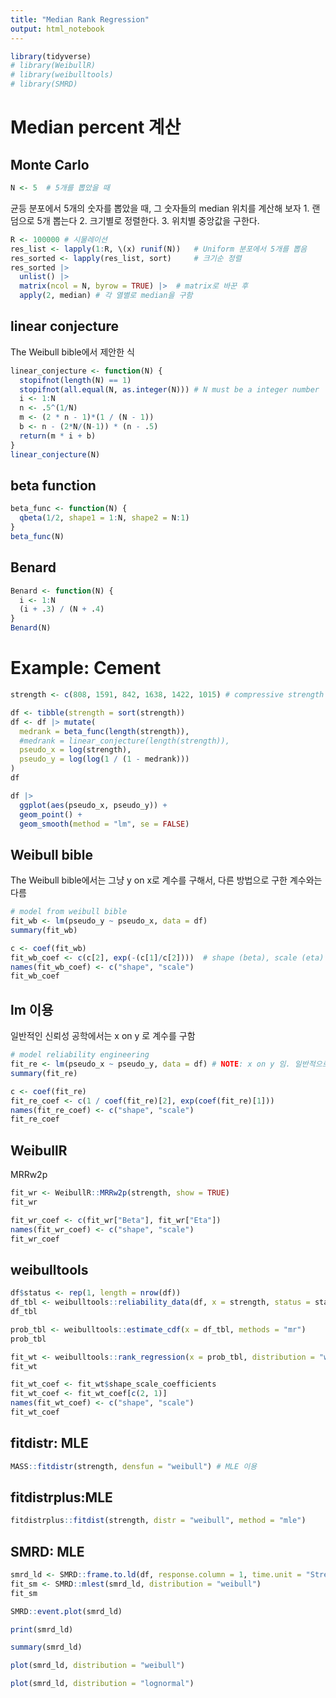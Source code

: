 ```yaml
---
title: "Median Rank Regression"
output: html_notebook
---
```


```r
library(tidyverse)
# library(WeibullR)
# library(weibulltools)
# library(SMRD)
```

# Median percent 계산

## Monte Carlo

```r
N <- 5  # 5개를 뽑았을 때
```

균등 분포에서 5개의 숫자를 뽑았을 때, 그 숫자들의 median 위치를 계산해 보자 1. 랜덤으로 5개 뽑는다 2. 크기별로 정렬한다. 3. 위치별 중앙값을 구한다.

```r
R <- 100000 # 시물레이션
res_list <- lapply(1:R, \(x) runif(N))   # Uniform 분포에서 5개를 뽑음
res_sorted <- lapply(res_list, sort)     # 크기순 정렬
res_sorted |> 
  unlist() |> 
  matrix(ncol = N, byrow = TRUE) |>  # matrix로 바꾼 후 
  apply(2, median) # 각 열별로 median을 구함 
```

## linear conjecture

The Weibull bible에서 제안한 식

```r
linear_conjecture <- function(N) {
  stopifnot(length(N) == 1)
  stopifnot(all.equal(N, as.integer(N))) # N must be a integer number
  i <- 1:N
  n <- .5^(1/N)
  m <- (2 * n - 1)*(1 / (N - 1))
  b <- n - (2*N/(N-1)) * (n - .5)
  return(m * i + b)
}
linear_conjecture(N)
```

## beta function

```r
beta_func <- function(N) {
  qbeta(1/2, shape1 = 1:N, shape2 = N:1)
}
beta_func(N)
```

## Benard

```r
Benard <- function(N) {
  i <- 1:N
  (i + .3) / (N + .4)
}
Benard(N)
```

# Example: Cement

```r
strength <- c(808, 1591, 842, 1638, 1422, 1015) # compressive strength 

df <- tibble(strength = sort(strength))
df <- df |> mutate(
  medrank = beta_func(length(strength)),
  #medrank = linear_conjecture(length(strength)),
  pseudo_x = log(strength),
  pseudo_y = log(log(1 / (1 - medrank)))
)
df
```

```r
df |> 
  ggplot(aes(pseudo_x, pseudo_y)) +
  geom_point() +
  geom_smooth(method = "lm", se = FALSE)
```

## Weibull bible

The Weibull bible에서는 그냥 y on x로 계수를 구해서, 다른 방법으로 구한 계수와는 다름


```r
# model from weibull bible
fit_wb <- lm(pseudo_y ~ pseudo_x, data = df)
summary(fit_wb)
```

```r
c <- coef(fit_wb)
fit_wb_coef <- c(c[2], exp(-(c[1]/c[2])))  # shape (beta), scale (eta)
names(fit_wb_coef) <- c("shape", "scale")
fit_wb_coef
```


## lm 이용





일반적인 신뢰성 공학에서는 x on y 로 계수를 구함

```r
# model reliability engineering
fit_re <- lm(pseudo_x ~ pseudo_y, data = df) # NOTE: x on y 임. 일반적으로 y on x
summary(fit_re)
```

```r
c <- coef(fit_re)
fit_re_coef <- c(1 / coef(fit_re)[2], exp(coef(fit_re)[1]))
names(fit_re_coef) <- c("shape", "scale")
fit_re_coef
```


## WeibullR 

MRRw2p

```r
fit_wr <- WeibullR::MRRw2p(strength, show = TRUE)
fit_wr
```

```r
fit_wr_coef <- c(fit_wr["Beta"], fit_wr["Eta"])
names(fit_wr_coef) <- c("shape", "scale")
fit_wr_coef
```



## weibulltools


```r
df$status <- rep(1, length = nrow(df))
df_tbl <- weibulltools::reliability_data(df, x = strength, status = status)
df_tbl
```

```r
prob_tbl <- weibulltools::estimate_cdf(x = df_tbl, methods = "mr")
prob_tbl
```

```r
fit_wt <- weibulltools::rank_regression(x = prob_tbl, distribution = "weibull")
fit_wt
```

```r
fit_wt_coef <- fit_wt$shape_scale_coefficients
fit_wt_coef <- fit_wt_coef[c(2, 1)]
names(fit_wt_coef) <- c("shape", "scale")
fit_wt_coef
```



## fitdistr: MLE

```r
MASS::fitdistr(strength, densfun = "weibull") # MLE 이용 
```


## fitdistrplus:MLE

```r
fitdistrplus::fitdist(strength, distr = "weibull", method = "mle")
```

## SMRD: MLE

```r
smrd_ld <- SMRD::frame.to.ld(df, response.column = 1, time.unit = "Strength")
fit_sm <- SMRD::mlest(smrd_ld, distribution = "weibull")
fit_sm
```

```r
SMRD::event.plot(smrd_ld)
```

```r
print(smrd_ld)
```

```r
summary(smrd_ld)
```

```r
plot(smrd_ld, distribution = "weibull")
```

```r
plot(smrd_ld, distribution = "lognormal")
```
